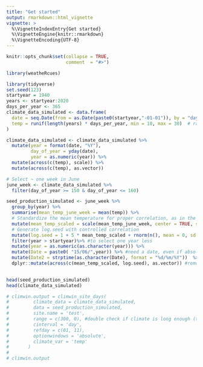 ```yaml
---
title: "Get started"
output: rmarkdown::html_vignette
vignette: >
  %\VignetteIndexEntry{Get started}
  %\VignetteEngine{knitr::rmarkdown}
  %\VignetteEncoding{UTF-8}
---
```


```r
knitr::opts_chunk$set(collapse = TRUE,
                      comment  = "#>")
```


```r
library(weatheRcues)

```


```r
library(tidyverse)
set.seed(123)  
startyear = 1940
years <- startyear:2020
days_per_year <- 365
climate_data_simulated <- data.frame(
  date = seq.Date(from = as.Date(paste0(startyear,"-01-01")), by = "day", length.out = length(years) * days_per_year),
  temp = runif(length(years) * days_per_year, min = 10, max = 30)  # random temperatures
)

climate_data_simulated <- climate_data_simulated %>%
  mutate(year = format(date, "%Y"),
         day_of_year = yday(date),
         year = as.numeric(year)) %>%
  mutate(across(c(temp), scale)) %>%
  mutate(across(c(temp), as.vector))

# Select ~ one week in June 
june_week <- climate_data_simulated %>%
  filter(day_of_year >= 150 & day_of_year <= 160)

seed_production_simulated <- june_week %>%
  group_by(year) %>%
  summarise(mean_temp_june_week = mean(temp)) %>%
  # Standardize the mean temperature for proper correlation, as in the main analysis
  mutate(mean_temp_scaled = scale(mean_temp_june_week, center = TRUE, scale = TRUE)) %>%
  # Generate log.seed with controlled correlation
  mutate(log.seed = 1 + 5 * mean_temp_scaled + rnorm(n(), mean = 0, sd = 1))%>%
  filter(year > startyear)%>% #to select one year less 
  mutate(year = as.numeric(as.character(year))) %>% 
  mutate(Date = paste0( "15/06/",year)) %>% #need a date, even if absolute window
  mutate(Date2 = strptime(as.character(Date), format = "%d/%m/%Y"))  %>%
  dplyr::mutate(across(c(mean_temp_scaled, log.seed), as.vector)) #remove the vector type 
  

```

```r
head(seed_production_simulated)
head(climate_data_simulated)

# climwin.output = climwin_site_days(
#         climate_data = climate_data_simulated,
#         data = seed_production_simulated,  
#         site.name = 'test',  
#         range = c(300, 0), #double check if climate is long enough (to match bio data)
#         cinterval = 'day',
#         refday = c(01, 11),  
#         optionwindows = 'absolute',  
#         climate_var = 'temp'  
#       )
# 
# climwin.output

```